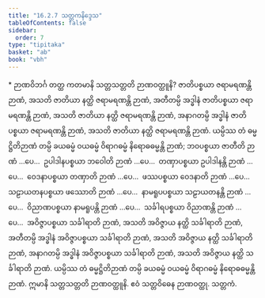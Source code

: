 ```yaml
---
title: "16.2.7 သတ္တကနိဒ္ဒေသ"
tableOfContents: false
sidebar:
  order: 7
type: "tipitaka"
basket: "ab"
book: "vbh"
---
```



<DynamicBreadcrumb />

<Paragraph type="center" book="vbh">
* ဉာဏဝိဘင်္ဂ
</Paragraph>



<Division number="806" book="vbh" e="ch" v="30" p="347">

<Paragraph number="2549" book="vbh">
တတ္ထ ကတမာနိ သတ္တသတ္တတိ ဉာဏဝတ္ထူနိ? ဇာတိပစ္စယာ ဇရာမရဏန္တိ ဉာဏံ, အသတိ ဇာတိယာ နတ္ထိ ဇရာမရဏန္တိ ဉာဏံ, အတီတမ္ပိ အဒ္ဓါနံ ဇာတိပစ္စယာ ဇရာမရဏန္တိ ဉာဏံ, အသတိ ဇာတိယာ နတ္ထိ ဇရာမရဏန္တိ ဉာဏံ, အနာဂတမ္ပိ အဒ္ဓါနံ ဇာတိပစ္စယာ ဇရာမရဏန္တိ ဉာဏံ, အသတိ ဇာတိယာ နတ္ထိ ဇရာမရဏန္တိ ဉာဏံ. ယမ္ပိဿ တံ ဓမ္မဋ္ဌိတိဉာဏံ တမ္ပိ ခယဓမ္မံ ဝယဓမ္မံ ဝိရာဂဓမ္မံ နိရောဓဓမ္မန္တိ ဉာဏံ; ဘဝပစ္စယာ ဇာတီတိ ဉာဏံ …ပေ…  ဥပါဒါနပစ္စယာ ဘဝေါတိ ဉာဏံ …ပေ…  တဏှာပစ္စယာ ဥပါဒါနန္တိ ဉာဏံ …ပေ…  ဝေဒနာပစ္စယာ တဏှာတိ ဉာဏံ …ပေ…  ဖဿပစ္စယာ ဝေဒနာတိ ဉာဏံ …ပေ…  သဠာယတနပစ္စယာ ဖဿောတိ ဉာဏံ …ပေ…  နာမရူပပစ္စယာ သဠာယတနန္တိ ဉာဏံ …ပေ…  ဝိညာဏပစ္စယာ နာမရူပန္တိ ဉာဏံ …ပေ…  သင်္ခါရပစ္စယာ ဝိညာဏန္တိ ဉာဏံ …ပေ…  အဝိဇ္ဇာပစ္စယာ သင်္ခါရာတိ ဉာဏံ, အသတိ အဝိဇ္ဇာယ နတ္ထိ သင်္ခါရာတိ ဉာဏံ, အတီတမ္ပိ အဒ္ဓါနံ အဝိဇ္ဇာပစ္စယာ သင်္ခါရာတိ ဉာဏံ, အသတိ အဝိဇ္ဇာယ နတ္ထိ သင်္ခါရာတိ ဉာဏံ, အနာဂတမ္ပိ အဒ္ဓါနံ အဝိဇ္ဇာပစ္စယာ သင်္ခါရာတိ ဉာဏံ, အသတိ အဝိဇ္ဇာယ နတ္ထိ သင်္ခါရာတိ ဉာဏံ. ယမ္ပိဿ တံ ဓမ္မဋ္ဌိတိဉာဏံ တမ္ပိ ခယဓမ္မံ ဝယဓမ္မံ ဝိရာဂဓမ္မံ နိရောဓဓမ္မန္တိ ဉာဏံ. ဣမာနိ သတ္တသတ္တတိ ဉာဏဝတ္ထူနိ. ဧဝံ သတ္တဝိဓေန ဉာဏဝတ္ထု.

</Paragraph>
</Division>

<Paragraph number="2550" type="center" book="vbh">
သတ္တကံ.
</Paragraph>